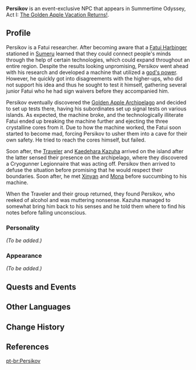 {{Meta
<!-- Remove this template after adding the missing info -->
|missing_NPC_profile  = yes
}}
{{Character Infobox
|type             = Event NPC
|image            = NPC Persikov.png
|region           = Golden Apple Archipelago
|region2          = Snezhnaya
|affiliation      = Fatui
|title            = Fatui Researcher
|voiceEN          = [https://www.stuartkrugvo.com/ Stuart Krug]<ref>Twitter: [https://twitter.com/stuartkrugvo/status/1548043910240354305 EN VA Self Announcement]</ref>
}}
'''Persikov''' is an event-exclusive NPC that appears in Summertime Odyssey, Act I: [[The Golden Apple Vacation Returns!]].

==Profile==
Persikov is a Fatui researcher. After becoming aware that a [[Eleven Fatui Harbingers|Fatui Harbinger]] stationed in [[Sumeru]] learned that they could connect people's minds through the help of certain technologies, which could expand throughout an entire region. Despite the results looking unpromising, Persikov went ahead with his research and developed a machine that utilized a [[Lesser Lord Kusanali|god's power]]. However, he quickly got into disagreements with the higher-ups, who did not support his idea and thus he sought to test it himself, gathering several junior Fatui who he had sign waivers before they accompanied him.

Persikov eventually discovered the [[Golden Apple Archipelago]] and decided to set up tests there, having his subordinates set up signal tests on various islands. As expected, the machine broke, and the technologically illiterate Fatui ended up breaking the machine further and ejecting the three crystalline cores from it. Due to how the machine worked, the Fatui soon started to become mad, forcing Persikov to usher them into a cave for their own safety. He tried to reach the cores himself, but failed.

Soon after, the [[Traveler]] and [[Kaedehara Kazuha]] arrived on the island after the latter sensed their presence on the archipelago, where they discovered a Cryogunner Legionnaire that was acting off. Persikov then arrived to defuse the situation before promising that he would respect their boundaries. Soon after, he met [[Xinyan]] and [[Mona]] before succumbing to his machine.

When the Traveler and their group returned, they found Persikov, who reeked of alcohol and was muttering nonsense. Kazuha managed to somewhat bring him back to his senses and he told them where to find his notes before falling unconscious.

===Personality===
''(To be added.)''

===Appearance===
<!-- Keep appearance section short and concise. Limit to 2 paragraphs with 3-4 sentences each. -->
''(To be added.)''

==Quests and Events==
{{Quests and Events}}

==Other Languages==
{{Other Languages
|default_hidden = 1
|en      = Persikov
|zhs     = 佩尔西科夫
|zhs_rm  = Pèi'ěrxīkēfū
|zht     = 佩爾西科夫
|zht_rm  = Pèi'ěrxīkēfū
|ja      = ペルシーコフ
|ja_rm   = Perushiikofu
|ko      = 페르시코프
|ko_rm   = Pereusikopeu
|es      = Persikov
|fr      = Persikov
|ru      = Персиков
|th      = Persikov
|vi      = Persikov
|de      = Persikov
|id      = Persikov
|pt      = Persikov
}}

==Change History==
{{Change History|2.8}}

==References==
{{Reflist}}

[[pt-br:Persikov]]